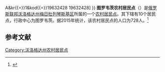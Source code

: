 {{Infobox Settlement
| official_name = 图罗韦茨农村居民点
| native_name = Сельское поселение Туровецкое
| settlement_type = [[农村居民点|农村居民点]]
| subdivision_type = [[国家|国家]]
| subdivision_type1 = [[州_(俄罗斯)|州]]
| subdivision_type2 = [[区_(苏联)|区]]
| subdivision_name = {{RUS}}
| subdivision_name1 = [[沃洛格达州|沃洛格达州]]
| subdivision_name2 = [[梅日杜列琴斯基区|梅日杜列琴斯基区]]
| seat_type = 行政中心
| seat = 图罗韦茨
| population_as_of=2015
| population_footnotes = <ref name=stat />
| population_total = 728
| coordinates_display = inline,title
| latd = 59 | latm = 34 | lats = 34 | latNS = N
| longd = 41 | longm = 56 | longs = 3 | longEW = E
| timezone = [[莫斯科时间|MSK]]
| utc_offset = +3
| blank_name = [[俄罗斯市政土地区划代码|OKTMO编码]]
| blank_info = [http://classif.spb.ru/classificators/view/tma.php?st{{=}}A&kr{{=}}1&kod{{=}}19632428 19632428]
}}
'''图罗韦茨农村居民点'''（{{lang-ru|Сельское поселение Туровецкое}}）是[[俄罗斯联邦|俄罗斯联邦]][[沃洛格达州|沃洛格达州]][[梅日杜列琴斯基区|梅日杜列琴斯基区]]所属的一个[[农村居民点|农村居民点]]。其下辖有10个居民点，行政中心为图罗韦茨。据2015年统计，该农村居民点的人口为728人。<ref name=stat>{{cite web |url=http://www.gks.ru/free_doc/doc_2015/bul_dr/mun_obr2015.rar |title=Численность населения Российской Федерации по муниципальным образованиям на 1 января 2015 года |accessdate=2015-08-06 |archiveurl=https://www.webcitation.org/6aaNzOlFO?url=http://www.gks.ru/free_doc/doc_2015/bul_dr/mun_obr2015.rar |archivedate=2015-08-06 |language=ru |deadurl=yes }}</ref>

== 参考文献 ==
{{reflist}}

{{Russia-stub}}

[[Category:沃洛格达州农村居民点|Category:沃洛格达州农村居民点]]